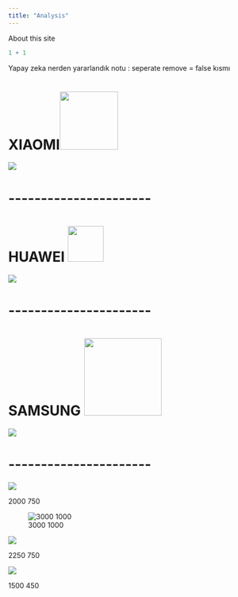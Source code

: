 ```yaml
---
title: "Analysis"
---
```


About this site

```r
1 + 1
```

Yapay zeka nerden yararlandık notu : seperate remove = false kısmı

# XIAOMI![](Final%20Tablolar/Logolar/xiaomi-33334.png){width="117"}

![](Final%20Tablolar/Rplot-global-xiaomi.png){fig-align="center"}

# \-\-\-\-\-\-\-\-\-\-\-\-\-\-\-\-\-\-\-\-\--

# HUAWEI ![](images/Huawei_Standard_logo.svg-min.png){width="72"}

![](Final%20Tablolar/Rplot-global-huawei.png){fig-align="center"}

# \-\-\-\-\-\-\-\-\-\-\-\-\-\-\-\-\-\-\-\-\--

# SAMSUNG ![](Final%20Tablolar/Logolar/samsung-logo-png-1304.png){width="156"}

![](Final%20Tablolar/Rplot-global-samsung.png){fig-align="center"}

# \-\-\-\-\-\-\-\-\-\-\-\-\-\-\-\-\-\-\-\-\--

![](images/Rplot_apple_compared.png)

2000 750

![3000 1000](images/Rplot_apple_compared2.png)

![](images/Rplot_apple_compared_son.png)

2250 750

![](images/Rplotappletest.png)

1500 450
